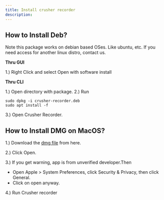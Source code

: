 ```yaml
---
title: Install crusher recorder
description:
---
```



## How to Install Deb?
Note this package works on debian based OSes. Like ubuntu, etc. If you need access for another linux distro, contact us.

**Thru GUI**

1.) Right Click and select Open with software install

**Thru CLI**

1.) Open directory with package.
2.) Run
```
sudo dpkg -i crusher-recorder.deb
sudo apt install -f
```
3.) Open Crusher Recorder.

## How to Install DMG on MacOS?

1.) Download the [dmg file](/docs/download) from here.

2.) Click Open.

3.) If you get warning, app is from unverified developer.Then
 - Open Apple > System Preferences, click Security & Privacy, then click General.
 - Click on open anyway.

4.) Run Crusher recorder